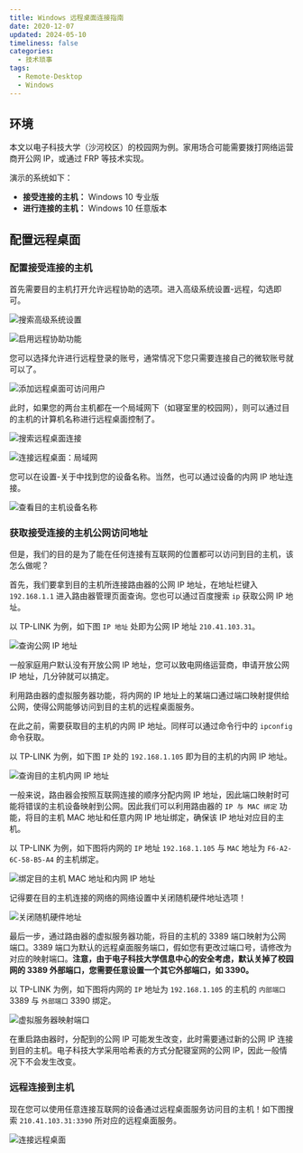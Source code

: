 ```yaml
---
title: Windows 远程桌面连接指南
date: 2020-12-07
updated: 2024-05-10
timeliness: false
categories:
  - 技术琐事
tags:
  - Remote-Desktop
  - Windows
---
```


## 环境

本文以电子科技大学（沙河校区）的校园网为例。家用场合可能需要拨打网络运营商开公网 IP，或通过 FRP 等技术实现。

演示的系统如下：

- **接受连接的主机：** Windows 10 专业版
- **进行连接的主机：** Windows 10 任意版本

## 配置远程桌面

### 配置接受连接的主机

首先需要目的主机打开允许远程协助的选项。进入高级系统设置-远程，勾选即可。

![搜索高级系统设置](./connect-remote-desktop/搜索高级系统设置.png)

![启用远程协助功能](./connect-remote-desktop/启用远程协助.png)

您可以选择允许进行远程登录的账号，通常情况下您只需要连接自己的微软账号就可以了。

![添加远程桌面可访问用户](./connect-remote-desktop/添加可访问用户.png)

此时，如果您的两台主机都在一个局域网下（如寝室里的校园网），则可以通过目的主机的计算机名称进行远程桌面控制了。

![搜索远程桌面连接](./connect-remote-desktop/搜索远程桌面连接.png)

![连接远程桌面：局域网](./connect-remote-desktop/连接远程桌面：局域网.png)

您可以在设置-关于中找到您的设备名称。当然，也可以通过设备的内网 IP 地址连接。

![查看目的主机设备名称](./connect-remote-desktop/查看设备名称.png)

### 获取接受连接的主机公网访问地址

但是，我们的目的是为了能在任何连接有互联网的位置都可以访问到目的主机，该怎么做呢？

首先，我们要拿到目的主机所连接路由器的公网 IP 地址，在地址栏键入 `192.168.1.1` 进入路由器管理页面查询。您也可以通过百度搜索 `ip` 获取公网 IP 地址。

以 TP-LINK 为例，如下图 `IP 地址` 处即为公网 IP 地址 `210.41.103.31`。

![查询公网 IP 地址](./connect-remote-desktop/查询公网%20IP.png)

一般家庭用户默认没有开放公网 IP 地址，您可以致电网络运营商，申请开放公网 IP 地址，几分钟就可以搞定。

利用路由器的虚拟服务器功能，将内网的 IP 地址上的某端口通过端口映射提供给公网，使得公网能够访问到目的主机的远程桌面服务。

在此之前，需要获取目的主机的内网 IP 地址。同样可以通过命令行中的 `ipconfig` 命令获取。

以 TP-LINK 为例，如下图 `IP` 处的 `192.168.1.105` 即为目的主机的内网 IP 地址。

![查询目的主机内网 IP 地址](./connect-remote-desktop/查询内网%20IP%20地址.png)

一般来说，路由器会按照互联网连接的顺序分配内网 IP 地址，因此端口映射时可能将错误的主机设备映射到公网。因此我们可以利用路由器的 `IP 与 MAC 绑定` 功能，将目的主机 MAC 地址和任意内网 IP 地址绑定，确保该 IP 地址对应目的主机。

以 TP-LINK 为例，如下图将内网的 `IP` 地址 `192.168.1.105` 与 `MAC` 地址为 `F6-A2-6C-58-B5-A4` 的主机绑定。

![绑定目的主机 MAC 地址和内网 IP 地址](./connect-remote-desktop/绑定%20IP%20与%20MAC%20地址.png)

记得要在目的主机连接的网络的网络设置中关闭随机硬件地址选项！

![关闭随机硬件地址](./connect-remote-desktop/关闭随机硬件地址.png)

最后一步，通过路由器的虚拟服务器功能，将目的主机的 3389 端口映射为公网端口。3389 端口为默认的远程桌面服务端口，假如您有更改过端口号，请修改为对应的映射端口。**注意，由于电子科技大学信息中心的安全考虑，默认关掉了校园网的 3389 外部端口，您需要任意设置一个其它外部端口，如 3390。**

以 TP-LINK 为例，如下图将内网的 `IP` 地址为 `192.168.1.105` 的主机的 `内部端口` 3389 与 `外部端口` 3390 绑定。

![虚拟服务器映射端口](./connect-remote-desktop/映射端口.png)

在重启路由器时，分配到的公网 IP 可能发生改变，此时需要通过新的公网 IP 连接到目的主机。电子科技大学采用哈希表的方式分配寝室网的公网 IP，因此一般情况下不会发生改变。

### 远程连接到主机

现在您可以使用任意连接互联网的设备通过远程桌面服务访问目的主机！如下图搜索 `210.41.103.31:3390` 所对应的远程桌面服务。

![连接远程桌面](./connect-remote-desktop/连接远程桌面.png)

